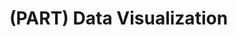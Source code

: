# (PART) Data Visualization {-}

<!-- This Rmd just creates a part heading in the table of contents -->